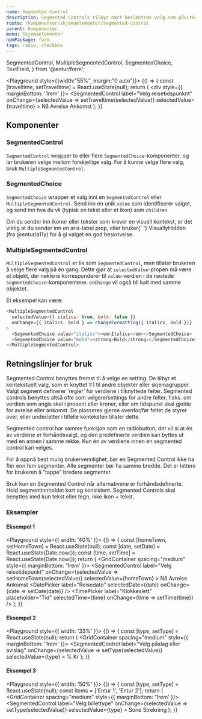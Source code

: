 ```yaml
---
name: Segmented Control
description: Segmented Controls tilbyr nært beslektede valg som påvirker et objekt, en tilstand eller en visning. De består av et sett med to eller flere knappsegmenter, der alle segmentene innen en gruppe har lik bredde.
route: /komponenter/skjemaelementer/segmented-control
parent: Komponenter
menu: Skjemaelementer
npmPackage: form
tags: radio, checkbox
---
```


  SegmentedControl,
  MultipleSegmentedControl,
  SegmentedChoice,
  TextField,
} from '@entur/form';

<PageHeader />

<Playground style={{width:"55%", margin:"0 auto"}}>
  {() => {
    const [traveltime, setTraveltime] = React.useState(null);
    return (
        <div style={{ marginBottom: '1rem' }}>
          <SegmentedControl
            label="Velg reisetidspunknt"
            onChange={selectedValue => setTraveltime(selectedValue)}
            selectedValue={traveltime}
          >
            <SegmentedChoice value="na">Nå</SegmentedChoice>
            <SegmentedChoice value="avreise">Avreise</SegmentedChoice>
            <SegmentedChoice value="ankomst">Ankomst</SegmentedChoice>
          </SegmentedControl>
        </div>
    );
}}

</Playground>

## Komponenter

### SegmentedControl

<ImportStatement imports="SegmentedControl" />
<Props of={SegmentedControl} />

`SegmentedControl` wrapper to eller flere `SegmentedChoice`-komponenter, og lar brukeren velge mellom forskjellige valg. For å kunne velge flere valg, bruk `MultipleSegmentedControl`.

### SegmentedChoice

<ImportStatement imports="SegmentedChoice" />
<Props of={SegmentedChoice} />

`SegmentedChoice` wrapper et valg inni en `SegmentedControl` eller `MultipleSegmentedControl`. Send inn en unik `value` som identifiserer valget, og send inn hva du vil (typisk en tekst eller et ikon) som `children`.

<BannerAlertBox variant="info" title="Husk beskrivelser for skjermlesere">
  Om du sender inn ikoner eller tekster som krever en visuell kontekst, er det
  viktig at du sender inn en <CodeText>aria-label</CodeText> prop, eller bruker{' '}
  <CodeText>VisuallyHidden</CodeText>
  (fra <CodeText>@entur/a11y</CodeText>) for å gi valget en god beskrivelse.
</BannerAlertBox>

### MultipleSegmentedControl

<ImportStatement imports="MultipleSegmentedControl" />
<Props of={MultipleSegmentedControl} />

`MultipleSegmentedControl` er lik som `SegmentedControl`, men tillater brukeren å velge flere valg på en gang. Dette gjør at `selectedValue`-propen må være et objekt, der nøklene korresponderer til `value`-verdien i de nøstede `SegmentedChoice`-komponentene. `onChange` vil også bli kalt med samme objektet.

Et eksempel kan være:

```js
<MultipleSegmentedControl
  selectedValue={{ italics: true, bold: false }}
  onChange={{ italics, bold } => changeFormatting({ italics, bold })}
>
  <SegmentedChoice value="italics"><em>Italics</em></SegmentedChoice>
  <SegmentedChoice value="bold"><strong>Bold</strong></SegmentedChoice>
</MultipleSegmentedControl>
```

## Retningslinjer for bruk

Segmented Control benyttes fremst til å velge en setting. De tilbyr et kontekstuelt valg, som er knyttet 1:1 til andre
objekter eller skjemagrupper. Valgt segment definerer ‘regler’ for verdiene i tilknyttede felter.
Segmented controls benyttes altså ofte som velgere/settings for andre felter, f.eks. om verdien som angis skal
i prosent eller kroner, eller om tidspunkt skal gjelde for avreise eller ankomst. De plasseres gjerne ovenfor/før
feltet de styrer over, eller under/etter i tilfelle konteksten tillater dette.

Segmented control har samme funksjon som en radiobutton, det vil si at én av verdiene er forhåndsvalgt, og den predefinerte
verdien kan byttes ut med en annen i samme rekke. Kun én av verdiene innen en segmented control kan velges.

For å oppnå best mulig brukervennlighet, bør en Segmented Control ikke ha fler enn fem segmenter. Alle segmenter bør ha samme bredde.
Det er lettere for brukeren å “tappe” bredere segmenter.

Bruk kun en Segmented Control når alternativene er forhåndsdefinerte. Hold segmentinnholdet kort og konsistent.
Segmented Controls skal benyttes med kun tekst eller tegn, ikke ikon + tekst.

### Eksempler

#### Eksempel 1

<Playground style={{ width: '40%' }}>
  {() => {
    const [homeTown, setHomeTown] = React.useState(null);
    const [date, setDate] = React.useState(Date.now());
    const [time, setTime] = React.useState(Date.now());
    return (
      <GridContainer spacing="medium" style={{ marginBottom: '1rem' }}>
        <GridItem small={12}>
          <SegmentedControl
            label="Velg reisetidspunkt"
            onChange={selectedValue => setHomeTown(selectedValue)}
            selectedValue={homeTown}
          >
            <SegmentedChoice value="nå">Nå</SegmentedChoice>
            <SegmentedChoice value="avreise">Avreise</SegmentedChoice>
            <SegmentedChoice value="ankomst">Ankomst</SegmentedChoice>
          </SegmentedControl>
        </GridItem>
        <GridItem small={12} large={8}>
          <DatePicker
            label="Reisedato"
            selectedDate={date}
            onChange={date => setDate(date)}
          />
        </GridItem>
        <GridItem small={12} large={4}>
          <TimePicker
            label="Klokkeslett"
            placeholder="Tid"
            selectedTime={time}
            onChange={time => setTime(time)}
          />
        </GridItem>
      </GridContainer>
    );
  }}
</Playground>

#### Eksempel 2

<Playground style={{ width: '33%' }}>
  {() => {
    const [type, setType] = React.useState(null);
    return (
      <GridContainer spacing="medium" style={{ marginBottom: '1rem' }}>
        <GridItem small={12}>
          <SegmentedControl
            label="Velg påslag eller avlslag"
            onChange={selectedValue => setType(selectedValue)}
            selectedValue={type}
          >
            <SegmentedChoice value="percent">%</SegmentedChoice>
            <SegmentedChoice value="kroner">Kr</SegmentedChoice>
          </SegmentedControl>
        </GridItem>
        <GridItem small={12}>
          <TextField placeholder="Pris" />
        </GridItem>
      </GridContainer>
    );
  }}
</Playground>

#### Eksempel 3

<Playground style={{ width: '50%' }}>
  {() => {
    const [type, setType] = React.useState(null);
    const items = ['Entur 1', 'Entur 2'];
    return (
      <GridContainer spacing="medium" style={{ marginBottom: '1rem' }}>
        <GridItem small={10}>
          <SegmentedControl
            label="Velg billettype"
            onChange={selectedValue => setType(selectedValue)}
            selectedValue={type}
          >
            <SegmentedChoice value="sone">Sone</SegmentedChoice>
            <SegmentedChoice value="strekning">Strekning</SegmentedChoice>
          </SegmentedControl>
        </GridItem>
        <GridItem small={2} />
        <GridItem small={12}>
          <Dropdown
            label="Reisetilbyder"
            placeholder="Velg selskap"
            items={items}
          ></Dropdown>
        </GridItem>
      </GridContainer>
    );
  }}
</Playground>
